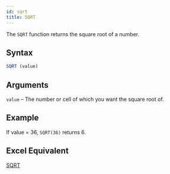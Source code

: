 ```yaml
---
id: sqrt
title: SQRT
---
```

The `SQRT` function returns the square root of a number.

## Syntax

```javascript
SQRT (value)
```

## Arguments

`value` – The number or cell of which you want the square root of.

## Example

If value = 36, `SQRT(36)` returns 6.

## Excel Equivalent

[SQRT](https://support.office.com/en-us/article/SQRT-function-654975C2-05C4-4831-9A24-2C65E4040FDF)
